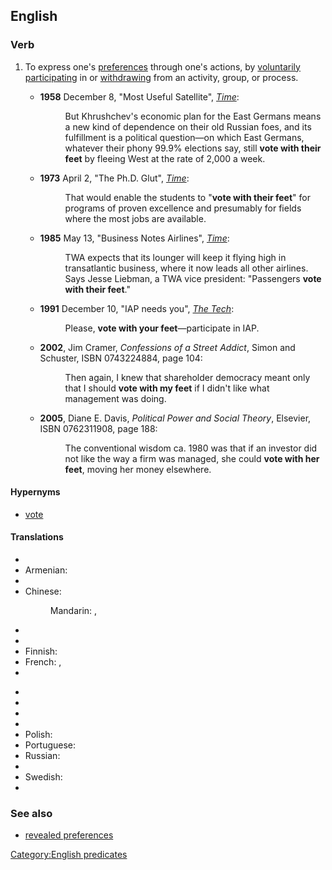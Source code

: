 {{was wotd|2010|May|28}}
==English==

===Verb===
{{head|en|verb|head=[[vote]] [[with]] [[one]][['s]] [[feet]]}}

# {{context|idiomatic|lang=en}} To express one's [[preference]]s through one's actions, by [[voluntarily]] [[participate|participating]] in or  [[withdraw]]ing from an activity, group, or process.
#* '''1958''' December 8, "Most Useful Satellite", [[w:Time (magazine)|''Time'']]:<!--There are _much_ earlier uses than 1958, but that's the earliest I could confirm a quotation from easily.-->
#*: But Khrushchev's economic plan for the East Germans means a new kind of dependence on their old Russian foes, and its fulfillment is a political question—on which East Germans, whatever their phony 99.9% elections say, still '''vote with their feet''' by fleeing West at the rate of 2,000 a week.
#* '''1973''' April 2, "The Ph.D. Glut", [[w:Time (magazine)|''Time'']]:
#*: That would enable the students to "'''vote with their feet'''" for programs of proven excellence and presumably for fields where the most jobs are available.
#* '''1985''' May 13, "Business Notes Airlines",<!--someone should check that on paper or microfiche: it probably needs a colon or dash: i only saw it online--> [[w:Time (magazine)|''Time'']]:
#*: TWA expects that its lounger will keep it flying high in transatlantic business, where it now leads all other airlines. Says Jesse Liebman, a TWA vice president: "Passengers '''vote with their feet'''."
#* '''1991''' December 10, "IAP needs you", [[w:The Tech (newspaper)|''The Tech'']]:
#*: Please, '''vote with your feet'''—participate in IAP.
#* '''2002''', Jim Cramer, ''Confessions of a Street Addict'', Simon and Schuster, ISBN 0743224884, page 104:
#*: Then again, I knew that shareholder democracy meant only that I should '''vote with my feet''' if I didn't like what management was doing.
#* '''2005''', Diane E. Davis, ''Political Power and Social Theory'', Elsevier, ISBN 0762311908, page 188:
#*: The conventional wisdom ca. 1980 was that if an investor did not like the way a firm was managed, she could '''vote with her feet''', moving her money elsewhere.

====Hypernyms====
* [[vote]]

====Translations====
{{trans-top|to express one's preferences through one's actions}}
* {{trreq|ar}}
* Armenian: {{t|hy|քվեարկել ոտքերով|tr=k’vearkel otk’erov}}
* {{trreq|ca}}
* Chinese:
*: Mandarin: {{t+|cmn|弃权|sc=Hani}}, {{t+|cmn|逃避|sc=Hani}}
* {{trreq|cs}}
* {{trreq|nl}}
* Finnish: {{t|fi|äänestää jaloillaan}}
* French: {{t|fr|aller à la pêche}} , {{t|fr|voter avec ses pieds}}
* {{trreq|de}}
{{trans-mid}}
* {{trreq|hi}}
* {{trreq|it}}
* {{trreq|ja}}
* {{trreq|ko}}
* Polish: {{t|pl|głosować nogami}}
* Portuguese: {{t|pt|votar com os pés}}
* Russian: {{t|ru|голосовать ногами|tr=golosovát' nogámi}}
* {{trreq|es}}
* Swedish: {{t|sv|rösta med fötterna}}
* {{trreq|vi}}
{{trans-bottom}}

===See also===
* [[revealed preferences]]

[[Category:English predicates]]